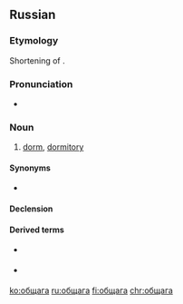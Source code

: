 ==Russian==

===Etymology===
Shortening of {{term|общежи́тие||lang=ru}}.

===Pronunciation===
* {{ru-IPA|обща́га}}

===Noun===
{{ru-noun+|обща́га}}

# {{context|colloquial|slang|lang=ru}} [[dorm]], [[dormitory]]

====Synonyms====
* {{l|ru|общежитие}}

====Declension====
{{ru-noun-table|обща́га}}

====Derived terms====
* {{l|ru|общажник}} {{pos n}}
* {{l|ru|общажный}} {{pos a}}

[[ko:общага]]
[[ru:общага]]
[[fi:общага]]
[[chr:общага]]